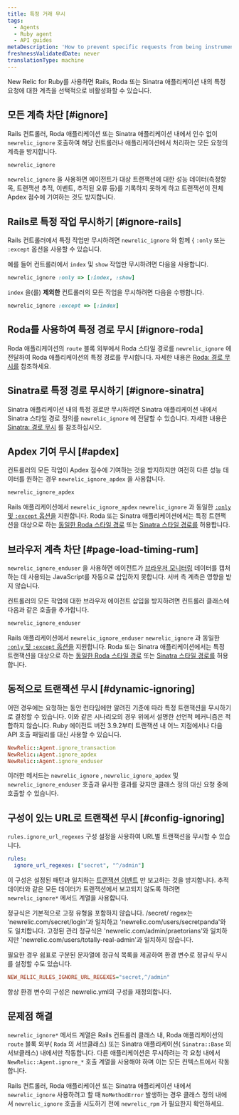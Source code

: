 ```yaml
---
title: 특정 거래 무시
tags:
  - Agents
  - Ruby agent
  - API guides
metaDescription: 'How to prevent specific requests from being instrumented entirely in New Relic, or prevent them from being factored into your Apdex score.'
freshnessValidatedDate: never
translationType: machine
---
```


New Relic for Ruby를 사용하면 Rails, Roda 또는 Sinatra 애플리케이션 내의 특정 요청에 대한 계측을 선택적으로 비활성화할 수 있습니다.

## 모든 계측 차단 [#ignore]

Rails 컨트롤러, Roda 애플리케이션 또는 Sinatra 애플리케이션 내에서 인수 없이 `newrelic_ignore` 호출하여 해당 컨트롤러나 애플리케이션에서 처리하는 모든 요청의 계측을 방지합니다.

```rb
newrelic_ignore
```

`newrelic_ignore` 을 사용하면 에이전트가 대상 트랜잭션에 대한 성능 데이터(측정항목, 트랜잭션 추적, 이벤트, 추적된 오류 등)를 기록하지 못하게 하고 트랜잭션이 전체 Apdex 점수에 기여하는 것도 방지합니다.

## Rails로 특정 작업 무시하기 [#ignore-rails]

Rails 컨트롤러에서 특정 작업만 무시하려면 `newrelic_ignore` 와 함께 &#x7B; `:only` 또는 `:except` 옵션을 사용할 수 있습니다.

예를 들어 컨트롤러에서 `index` 및 `show` 작업만 무시하려면 다음을 사용합니다.

```rb
newrelic_ignore :only => [:index, :show]
```

`index` 을(를) **제외한** 컨트롤러의 모든 작업을 무시하려면 다음을 수행합니다.

```rb
newrelic_ignore :except => [:index]
```

## Roda를 사용하여 특정 경로 무시 [#ignore-roda]

Roda 애플리케이션의 `route` 블록 외부에서 Roda 스타일 경로를 `newrelic_ignore` 에 전달하여 Roda 애플리케이션의 특정 경로를 무시합니다. 자세한 내용은 [Roda: 경로 무시를](/docs/agents/ruby-agent/frameworks/roda-support#ignoring-routes) 참조하세요.

## Sinatra로 특정 경로 무시하기 [#ignore-sinatra]

Sinatra 애플리케이션 내의 특정 경로만 무시하려면 Sinatra 애플리케이션 내에서 Sinatra 스타일 경로 정의를 `newrelic_ignore` 에 전달할 수 있습니다. 자세한 내용은 [Sinatra: 경로 무시](/docs/agents/ruby-agent/frameworks/sinatra-support#ignoring-routes) 를 참조하십시오.

## Apdex 기여 무시 [#apdex]

컨트롤러의 모든 작업이 Apdex 점수에 기여하는 것을 방지하지만 여전히 다른 성능 데이터를 원하는 경우 `newrelic_ignore_apdex` 을 사용합니다.

```rb
newrelic_ignore_apdex
```

Rails 애플리케이션에서 `newrelic_ignore_apdex` `newrelic_ignore` 과 동일한 [`:only` 및 `:except` 옵션을](#ignore-rails) 지원합니다. Roda 또는 Sinatra 애플리케이션에서는 특정 트랜잭션을 대상으로 하는 [동일한 Roda 스타일 경로](#ignore-roda) 또는 [Sinatra 스타일 경로를](#ignore-sinatra) 허용합니다.

## 브라우저 계측 차단 [#page-load-timing-rum]

`newrelic_ignore_enduser` 을 사용하면 에이전트가 [브라우저 모니터링](/docs/agents/ruby-agent/features/page-load-timing-ruby) 데이터를 캡처하는 데 사용되는 JavaScript를 자동으로 삽입하지 못합니다. 서버 측 계측은 영향을 받지 않습니다.

컨트롤러의 모든 작업에 대한 브라우저 에이전트 삽입을 방지하려면 컨트롤러 클래스에 다음과 같은 호출을 추가합니다.

```rb
newrelic_ignore_enduser
```

Rails 애플리케이션에서 `newrelic_ignore_enduser` `newrelic_ignore` 과 동일한 [`:only` 및 `:except` 옵션을](#ignore-rails) 지원합니다. Roda 또는 Sinatra 애플리케이션에서는 특정 트랜잭션을 대상으로 하는 [동일한 Roda 스타일 경로](#ignore-roda) 또는 [Sinatra 스타일 경로를](#ignore-sinatra) 허용합니다.

## 동적으로 트랜잭션 무시 [#dynamic-ignoring]

어떤 경우에는 요청하는 동안 런타임에만 알려진 기준에 따라 특정 트랜잭션을 무시하기로 결정할 수 있습니다. 이와 같은 시나리오의 경우 위에서 설명한 선언적 메커니즘은 적합하지 않습니다. Ruby 에이전트 버전 3.9.2부터 트랜잭션 내 어느 지점에서나 다음 API 호출 패밀리를 대신 사용할 수 있습니다.

```rb
NewRelic::Agent.ignore_transaction
NewRelic::Agent.ignore_apdex
NewRelic::Agent.ignore_enduser
```

이러한 메서드는 `newrelic_ignore` , `newrelic_ignore_apdex` 및 `newrelic_ignore_enduser` 호출과 유사한 결과를 갖지만 클래스 정의 대신 요청 중에 호출할 수 있습니다.

## 구성이 있는 URL로 트랜잭션 무시 [#config-ignoring]

`rules.ignore_url_regexes` 구성 설정을 사용하여 URL별 트랜잭션을 무시할 수 있습니다.

```yml
rules:
  ignore_url_regexes: ["secret", "^/admin"]
```

이 구성은 설정된 패턴과 일치하는 [트랜잭션 이벤트](/docs/telemetry-data-platform/understand-data/event-data/events-reported-apm/) 만 보고하는 것을 방지합니다. 추적 데이터와 같은 모든 데이터가 트랜잭션에서 보고되지 않도록 하려면 `newrelic_ignore*` 메서드 계열을 사용합니다.

정규식은 기본적으로 고정 유형을 포함하지 않습니다. /secret/ regex는 'newrelic.com/secret/login'과 일치하고 'newrelic.com/users/secretpanda'와도 일치합니다. 고정된 관리 정규식은 'newrelic.com/admin/praetorians'와 일치하지만 'newrelic.com/users/totally-real-admin'과 일치하지 않습니다.

필요한 경우 쉼표로 구분된 문자열에 정규식 목록을 제공하여 환경 변수로 정규식 무시를 설정할 수도 있습니다.

```ini
NEW_RELIC_RULES_IGNORE_URL_REGEXES="secret,^/admin"
```

항상 환경 변수의 구성은 newrelic.yml의 구성을 재정의합니다.

## 문제점 해결

`newrelic_ignore*` 메서드 계열은 Rails 컨트롤러 클래스 내, Roda 애플리케이션의 `route` 블록 외부( `Roda` 의 서브클래스) 또는 Sinatra 애플리케이션( `Sinatra::Base` 의 서브클래스) 내에서만 작동합니다. 다른 애플리케이션은 무시하려는 각 요청 내에서 `NewRelic::Agent.ignore_*` 호출 계열을 사용해야 하며 이는 모든 컨텍스트에서 작동합니다.

Rails 컨트롤러, Roda 애플리케이션 또는 Sinatra 애플리케이션 내에서 `newrelic_ignore` 사용하려고 할 때 `NoMethodError` 발생하는 경우 클래스 정의 내에서 `newrelic_ignore` 호출을 시도하기 전에 `newrelic_rpm` 가 필요한지 확인하세요.